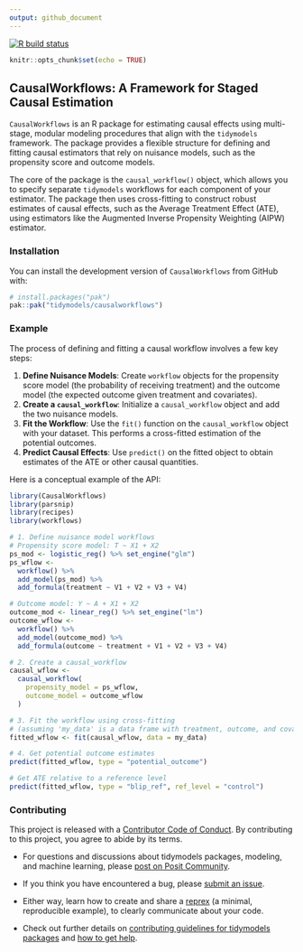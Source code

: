 ```yaml
---
output: github_document
---
```


<!-- badges: start -->
[![R build status](https://github.com/tidymodels/causalworkflows/workflows/R-CMD-check/badge.svg)](https://github.com/tidymodels/causalworkflows/actions)
<!-- badges: end -->

```r
knitr::opts_chunk$set(echo = TRUE)
```

## CausalWorkflows: A Framework for Staged Causal Estimation

`CausalWorkflows` is an R package for estimating causal effects using multi-stage, modular modeling procedures that align with the `tidymodels` framework. The package provides a flexible structure for defining and fitting causal estimators that rely on nuisance models, such as the propensity score and outcome models.

The core of the package is the `causal_workflow()` object, which allows you to specify separate `tidymodels` workflows for each component of your estimator. The package then uses cross-fitting to construct robust estimates of causal effects, such as the Average Treatment Effect (ATE), using estimators like the Augmented Inverse Propensity Weighting (AIPW) estimator.

### Installation

You can install the development version of `CausalWorkflows` from GitHub with:

```r
# install.packages("pak")
pak::pak("tidymodels/causalworkflows")
```

### Example

The process of defining and fitting a causal workflow involves a few key steps:

1.  **Define Nuisance Models**: Create `workflow` objects for the propensity score model (the probability of receiving treatment) and the outcome model (the expected outcome given treatment and covariates).
2.  **Create a `causal_workflow`**: Initialize a `causal_workflow` object and add the two nuisance models.
3.  **Fit the Workflow**: Use the `fit()` function on the `causal_workflow` object with your dataset. This performs a cross-fitted estimation of the potential outcomes.
4.  **Predict Causal Effects**: Use `predict()` on the fitted object to obtain estimates of the ATE or other causal quantities.

Here is a conceptual example of the API:

```r
library(CausalWorkflows)
library(parsnip)
library(recipes)
library(workflows)

# 1. Define nuisance model workflows
# Propensity score model: T ~ X1 + X2
ps_mod <- logistic_reg() %>% set_engine("glm")
ps_wflow <-
  workflow() %>%
  add_model(ps_mod) %>%
  add_formula(treatment ~ V1 + V2 + V3 + V4)

# Outcome model: Y ~ A + X1 + X2
outcome_mod <- linear_reg() %>% set_engine("lm")
outcome_wflow <-
  workflow() %>%
  add_model(outcome_mod) %>%
  add_formula(outcome ~ treatment + V1 + V2 + V3 + V4)

# 2. Create a causal_workflow
causal_wflow <-
  causal_workflow(
    propensity_model = ps_wflow,
    outcome_model = outcome_wflow
  )

# 3. Fit the workflow using cross-fitting
# (assuming 'my_data' is a data frame with treatment, outcome, and covariates)
fitted_wflow <- fit(causal_wflow, data = my_data)

# 4. Get potential outcome estimates
predict(fitted_wflow, type = "potential_outcome")

# Get ATE relative to a reference level
predict(fitted_wflow, type = "blip_ref", ref_level = "control")
```

### Contributing

This project is released with a [Contributor Code of Conduct](https://github.com/tidymodels/causalworkflows/blob/main/.github/CODE_OF_CONDUCT.md). By contributing to this project, you agree to abide by its terms.

- For questions and discussions about tidymodels packages, modeling, and machine learning, please [post on Posit Community](https://forum.posit.co/new-topic?category_id=15&tags=tidymodels,question).

- If you think you have encountered a bug, please [submit an issue](https://github.com/tidymodels/causalworkflows/issues).

- Either way, learn how to create and share a [reprex](https://reprex.tidyverse.org/articles/learn-reprex.html) (a minimal, reproducible example), to clearly communicate about your code.

- Check out further details on [contributing guidelines for tidymodels packages](https://www.tidymodels.org/contribute/) and [how to get help](https://www.tidymodels.org/help/).
